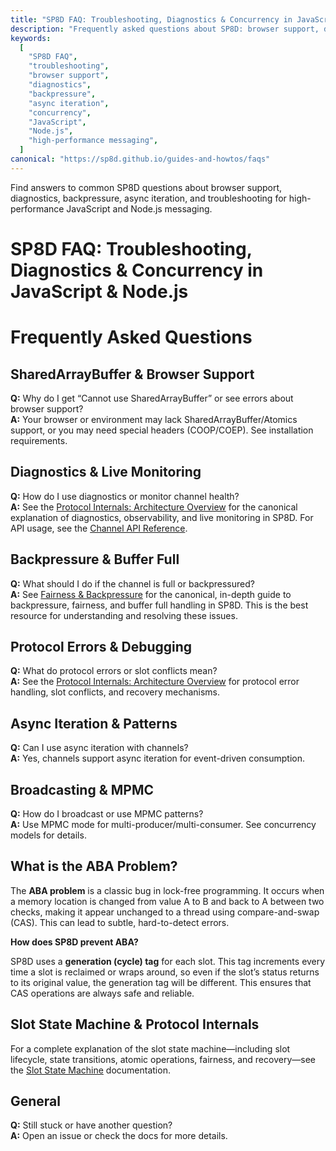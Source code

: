 ```yaml
---
title: "SP8D FAQ: Troubleshooting, Diagnostics & Concurrency in JavaScript & Node.js"
description: "Frequently asked questions about SP8D: browser support, diagnostics, backpressure, async iteration, and troubleshooting for high-performance JavaScript and Node.js messaging."
keywords:
  [
    "SP8D FAQ",
    "troubleshooting",
    "browser support",
    "diagnostics",
    "backpressure",
    "async iteration",
    "concurrency",
    "JavaScript",
    "Node.js",
    "high-performance messaging",
  ]
canonical: "https://sp8d.github.io/guides-and-howtos/faqs"
---
```


Find answers to common SP8D questions about browser support, diagnostics, backpressure, async iteration, and troubleshooting for high-performance JavaScript and Node.js messaging.

# SP8D FAQ: Troubleshooting, Diagnostics & Concurrency in JavaScript & Node.js


# Frequently Asked Questions

## SharedArrayBuffer & Browser Support

**Q:** Why do I get “Cannot use SharedArrayBuffer” or see errors about browser support?  
**A:** Your browser or environment may lack SharedArrayBuffer/Atomics support, or you may need special headers (COOP/COEP). See installation requirements.

## Diagnostics & Live Monitoring

**Q:** How do I use diagnostics or monitor channel health?  
**A:** See the [Protocol Internals: Architecture Overview](/protocol-internals/architecture-overview#observability--diagnostics) for the canonical explanation of diagnostics, observability, and live monitoring in SP8D. For API usage, see the [Channel API Reference](/api-reference/channel-api).

## Backpressure & Buffer Full

**Q:** What should I do if the channel is full or backpressured?  
**A:** See [Fairness & Backpressure](/principles/fairness-backpressure) for the canonical, in-depth guide to backpressure, fairness, and buffer full handling in SP8D. This is the best resource for understanding and resolving these issues.

## Protocol Errors & Debugging

**Q:** What do protocol errors or slot conflicts mean?  
**A:** See the [Protocol Internals: Architecture Overview](/protocol-internals/architecture-overview#edge-cases--robustness) for protocol error handling, slot conflicts, and recovery mechanisms.

## Async Iteration & Patterns

**Q:** Can I use async iteration with channels?  
**A:** Yes, channels support async iteration for event-driven consumption.

## Broadcasting & MPMC

**Q:** How do I broadcast or use MPMC patterns?  
**A:** Use MPMC mode for multi-producer/multi-consumer. See concurrency models for details.

## What is the ABA Problem?

The **ABA problem** is a classic bug in lock-free programming. It occurs when a memory location is changed from value A to B and back to A between two checks, making it appear unchanged to a thread using compare-and-swap (CAS). This can lead to subtle, hard-to-detect errors.

**How does SP8D prevent ABA?**

SP8D uses a **generation (cycle) tag** for each slot. This tag increments every time a slot is reclaimed or wraps around, so even if the slot’s status returns to its original value, the generation tag will be different. This ensures that CAS operations are always safe and reliable.

## Slot State Machine & Protocol Internals

For a complete explanation of the slot state machine—including slot lifecycle, state transitions, atomic operations, fairness, and recovery—see the [Slot State Machine](/protocol-internals/slot-state-machine) documentation.

## General

**Q:** Still stuck or have another question?  
**A:** Open an issue or check the docs for more details.
